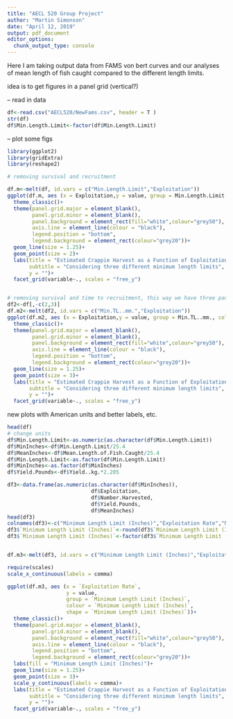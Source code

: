 ```yaml
---
title: "AECL 520 Group Project"
author: "Martin Simonson"
date: "April 12, 2019"
output: pdf_document
editor_options: 
  chunk_output_type: console
---
```


Here I am taking output data from FAMS von bert curves and our analyses of mean length of fish caught compared to the different length limits.

idea is to get figures in a panel grid (vertical?)

-- read in data

```r
df<-read.csv("AECL520/NewFams.csv", header = T )
str(df)
df$Min.Length.Limit<-factor(df$Min.Length.Limit)
```


-- plot some figs

```r
library(ggplot2)
library(gridExtra)
library(reshape2)

# removing survival and recruitment 

df.m<-melt(df, id.vars = c("Min.Length.Limit","Exploitation"))
ggplot(df.m, aes (x = Exploitation,y = value, group = Min.Length.Limit, colour = Min.Length.Limit))+
  theme_classic()+
  theme(panel.grid.major = element_blank(), 
        panel.grid.minor = element_blank(),
        panel.background = element_rect(fill="white",colour="grey50"), 
        axis.line = element_line(colour = "black"),
        legend.position = "bottom",
        legend.background = element_rect(colour="grey20"))+
  geom_line(size = 1.25)+
  geom_point(size = 2)+
  labs(title = "Estimated Crappie Harvest as a Function of Exploitation",
       subtitle = "Considering three different minimum length limits",
       y = "")+
  facet_grid(variable~., scales = "free_y")


# removing survival and time to recruitment, this way we have three panels that each show a different harvest goal
df2<-df[,-c(2,3)]
df.m2<-melt(df2, id.vars = c("Min.TL..mm.","Exploitation"))
ggplot(df.m2, aes (x = Exploitation,y = value, group = Min.TL..mm., colour = Min.TL..mm., shape = Min.TL..mm.))+
  theme_classic()+
  theme(panel.grid.major = element_blank(), 
        panel.grid.minor = element_blank(),
        panel.background = element_rect(fill="white",colour="grey50"), 
        axis.line = element_line(colour = "black"),
        legend.position = "bottom",
        legend.background = element_rect(colour="grey20"))+
  geom_line(size = 1.25)+
  geom_point(size = 3)+
  labs(title = "Estimated Crappie Harvest as a Function of Exploitation",
       subtitle = "Considering three different minimum length limits",
       y = "")+
  facet_grid(variable~., scales = "free_y")


```

new plots with American units and better labels, etc.

```r
head(df)
# change units
df$Min.Length.Limit<-as.numeric(as.character(df$Min.Length.Limit))
df$MinInches<-df$Min.Length.Limit/25.4
df$MeanInches<-df$Mean.Length.of.Fish.Caught/25.4
df$Min.Length.Limit<-as.factor(df$Min.Length.Limit)
df$MinInches<-as.factor(df$MinInches)
df$Yield.Pounds<-df$Yield..kg.*2.205

df3<-data.frame(as.numeric(as.character(df$MinInches)),
                           df$Exploitation,
                           df$Number.Harvested,
                           df$Yield.Pounds,
                           df$MeanInches)
head(df3)
colnames(df3)<-c("Minimum Length Limit (Inches)","Exploitation Rate","Number Harvested","Yield in Pounds","Average Length Caught")
df3$`Minimum Length Limit (Inches)`<-round(df3$`Minimum Length Limit (Inches)`)
df3$`Minimum Length Limit (Inches)`<-factor(df3$`Minimum Length Limit (Inches)`)


df.m3<-melt(df3, id.vars = c("Minimum Length Limit (Inches)","Exploitation Rate"))

require(scales)
scale_x_continuous(labels = comma)

ggplot(df.m3, aes (x = `Exploitation Rate`,
                   y = value, 
                   group = `Minimum Length Limit (Inches)`, 
                   colour = `Minimum Length Limit (Inches)`, 
                   shape = `Minimum Length Limit (Inches)`))+
  theme_classic()+
  theme(panel.grid.major = element_blank(), 
        panel.grid.minor = element_blank(),
        panel.background = element_rect(fill="white",colour="grey50"),
        axis.line = element_line(colour = "black"),
        legend.position = "bottom",
        legend.background = element_rect(colour="grey20"))+
  labs(fill = "Minimum Length Limit (Inches)")+
  geom_line(size = 1.25)+
  geom_point(size = 3)+
  scale_y_continuous(labels = comma)+
  labs(title = "Estimated Crappie Harvest as a Function of Exploitation",
       subtitle = "Considering three different minimum length limits",
       y = "")+
  facet_grid(variable~., scales = "free_y")










```

